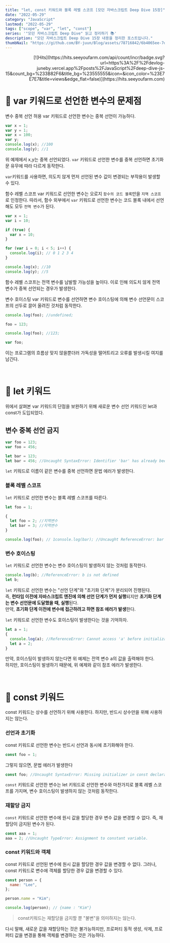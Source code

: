```yaml
---
title: "let, const 키워드와 블록 레벨 스코프 [모던 자바스크립트 Deep Dive 15장]"
date: "2022-05-29"
category: "JavaScript"
lastmod: "2022-05-29"
tags: ["scope", "var", "let", "const"]
series: '"모던 자바스크립트 Deep Dive" 읽고 정리하기 📚'
description: "모던 자바스크립트 Deep Dive 15장 내용을 정리한 포스트입니다."
thumbNail: "https://github.com/BY-juun/Blog/assets/78716842/6b4065ee-7d44-4580-899f-58dafcb8b5a7"
---
```


<div align="right">
  [![Hits](https://hits.seeyoufarm.com/api/count/incr/badge.svg?url=https%3A%2F%2Fdevlog-juneby.vercel.app%2Fposts%2FJavaScript%2Fdeep-dive-js-15&count_bg=%233B82F6&title_bg=%23555555&icon=&icon_color=%23E7E7E7&title=views&edge_flat=false)](https://hits.seeyoufarm.com)
</div>

# 🌟 var 키워드로 선언한 변수의 문제점

변수 중복 선언 허용
var 키워드로 선언한 변수는 중복 선언이 가능하다.

```js
var x = 1;
var y = 1;
var x = 100;
var y;
console.log(x); //100
console.log(y); //1
```

위 예제에서 x,y는 중복 선언되었다. `var` 키워드로 선언한 변수를 중복 선언하면 초기화문 유무에 따라 다르게 동작한다.

`var`키워드를 사용하면, 의도치 않게 먼저 선언된 변수 값이 변경되는 부작용이 발생할 수 있다.

함수 레벨 스코프
var 키워드로 선언한 변수는 오로지 `함수의 코드 블록`만을 `지역 스코프`로 인정한다. 따라서, 함수 외부에서 `var` 키워드로 선언한 변수는 코드 블록 내에서 선언해도 모두 `전역 변수`가 된다.

```js
var x = 1;
var i = 10;

if (true) {
  var x = 10;
}

for (var i = 0; i < 5; i++) {
  console.log(i); // 0 1 2 3 4
}

console.log(x); //10
console.log(y); //5
```

함수 레벨 스코프는 전역 변수를 남발할 가능성을 높이다. 이로 인해 의도치 않게 전역 변수가 중복 선언되는 경우가 발생한다.

변수 호이스팅
var 키워드로 변수를 선언하면 변수 호이스팅에 의해 변수 선언문이 스코프의 선두로 끌어 올려진 것처럼 동작한다.

```js
console.log(foo); //undefined;

foo = 123;

console.log(foo); //123;

var foo;
```

이는 프로그램의 흐름상 맞지 않을뿐더러 가독성을 떨어트리고 오류를 발생시킬 여지를 남긴다.

<br />

# 🌟 let 키워드

위에서 살펴본 var 키워드의 단점을 보완하기 위해 새로운 변수 선언 키워드인 let과 const가 도입되었다.

## 변수 중복 선언 금지

```js
var foo = 123;
var foo = 456;

let bar = 123;
let bar = 456; //Uncaught SyntaxError: Identifier 'bar' has already been declared
```

`let` 키워드로 이름이 같은 변수를 중복 선언하면 문법 에러가 발생한다.

### 블록 레벨 스코프

`let` 키워드로 선언한 변수는 블록 레벨 스코프를 따른다.

```js
let foo = 1;

{
  let foo = 2; //지역변수
  let bar = 3; //지역변수
}

console.log(foo); // 1console.log(bar); //Uncaught ReferenceError: bar is not defined
```

### 변수 호이스팅

`let` 키워드로 선언한 변수는 변수 호이스팅이 발생하지 않는 것처럼 동작한다.

```js
console.log(b); //ReferenceError: b is not defined
let b;
```

`let` 키워드로 선언한 변수는 "선언 단계"와 "초기화 단계"가 분리되어 진행된다.  
즉, **런타임 이전에 자바스크립트 엔진에 의해 선언 단계가 먼저 실행**되지만 **초기화 단계는 변수 선언문에 도달했을 때, 실행**된다.  
만약, **초기화 단계 이전에 변수에 접근하려고 하면 참조 에러가 발생**한다.

`let` 키워드로 선언한 변수도 호이스팅이 발생한다는 것을 기억하자.

```js
let a = 1;
{
  console.log(a); //ReferenceError: Cannot access 'a' before initialization
  let a = 2;
}
```

만약, 호이스팅이 발생하지 않는다면 위 예제는 전역 변수 a의 값을 출력해야 한다.  
하지만, 호이스팅이 발생하기 때문에, 위 예제와 같이 참조 에러가 발생한다.

<br />

# 🌟 const 키워드

const 키워드는 상수를 선언하기 위해 사용한다. 하지만, 반드시 상수만을 위해 사용하지는 않는다.

### 선언과 초기화

const 키워드로 선언한 변수는 반드시 선언과 동시에 초기화해야 한다.

```js
const foo = 1;
```

그렇지 않으면, 문법 에러가 발생한다

```js
const foo; //Uncaught SyntaxError: Missing initializer in const declaration
```

`const` 키워드로 선언한 변수는 let 키워드로 선언한 변수와 마찬가지로 블록 레벨 스코프를 가지며, 변수 호이스팅이 발생하지 않는 것처럼 동작한다.

### 재할당 금지

`const` 키워드로 선언한 변수에 원시 값을 할당한 경우 변수 값을 변경할 수 없다. 즉, 재할당이 금지된 변수가 된다.

```js
const aaa = 1;
aaa = 2; //Uncaught TypeError: Assignment to constant variable.
```

### const 키워드와 객체

const 키워드로 선언된 변수에 원시 값을 할당한 경우 값을 변경할 수 없다. 그러나, const 키워드로 변수에 객체를 할당한 경우 값을 변경할 수 있다.

```js
const person = {
  name: "Lee",
};

person.name = "Kim";

console.log(person); // {name : "Kim"}
```

> const키워드는 재할당을 금지할 뿐 "불변"을 의미하지는 않는다.

다시 말해, 새로운 값을 재할당하는 것은 불가능하지만, 프로퍼티 동적 생성, 삭제, 프로퍼티 값을 변경을 통해 객체를 변경하는 것은 가능하다.

```

```
